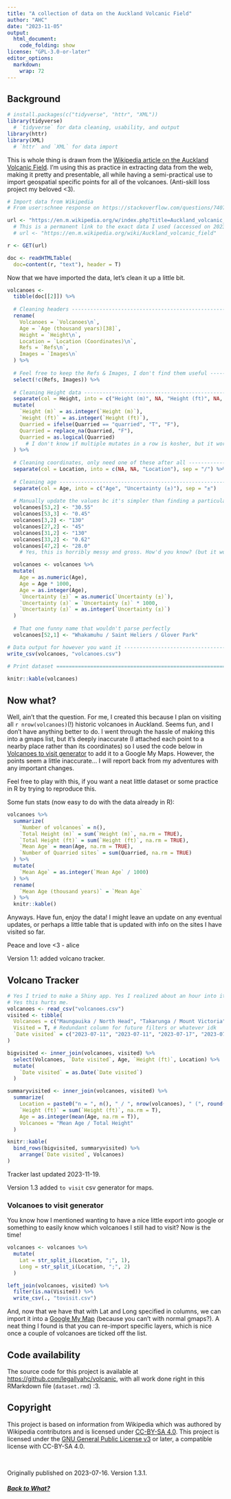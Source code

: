 ```yaml
---
title: "A collection of data on the Auckland Volcanic Field"
author: "AHC"
date: "2023-11-05"
output: 
  html_document:
    code_folding: show
license: "GPL-3.0-or-later"
editor_options: 
  markdown: 
    wrap: 72
---
```


## Background

```r
# install.packages(c("tidyverse", "httr", "XML"))
library(tidyverse)
  # `tidyverse` for data cleaning, usability, and output
library(httr)
library(XML)
  # `httr` and `XML` for data import
```

This is whole thing is drawn from the [Wikipedia article on the Auckland
Volcanic
Field](https://en.m.wikipedia.org/w/index.php?title=Auckland_volcanic_field&oldid=1146734511).
I'm using this as practice in extracting data from the web, making it
pretty and presentable, all while having a semi-practical use to import
geospatial specific points for all of the volcanoes. (Anti-skill loss
project my beloved \<3).

```r
# Import data from Wikipedia
# From user:schnee response on https://stackoverflow.com/questions/7407735/importing-wikipedia-tables-in-r

url <- "https://en.m.wikipedia.org/w/index.php?title=Auckland_volcanic_field&oldid=1146734511"
  # This is a permanent link to the exact data I used (accessed on 2023-07-17), use the following at your own risk:
  # url <- "https://en.m.wikipedia.org/wiki/Auckland_volcanic_field"

r <- GET(url)

doc <- readHTMLTable(
  doc=content(r, "text"), header = T)
```

Now that we have imported the data, let's clean it up a little bit.

```r
volcanoes <- 
  tibble(doc[[2]]) %>% 
  
  # Cleaning headers -----------------------------------------------------------
  rename(
    Volcanoes = `Volcanoes\n`,
    Age = `Age (thousand years)[38]`,
    Height = `Height\n`,
    Location = `Location (Coordinates)\n`,
    Refs = `Refs\n`,
    Images = `Images\n`
  ) %>% 
  
  # Feel free to keep the Refs & Images, I don't find them useful --------------
  select(!c(Refs, Images)) %>% 
  
  # Cleaning Height data -------------------------------------------------------
  separate(col = Height, into = c("Height (m)", NA, "Height (ft)", NA, "Quarried")) %>% 
  mutate(
    `Height (m)` = as.integer(`Height (m)`),
    `Height (ft)` = as.integer(`Height (ft)`),
    Quarried = ifelse(Quarried == "quarried", "T", "F"),
    Quarried = replace_na(Quarried, "F"),
    Quarried = as.logical(Quarried)
      # I don't know if multiple mutates in a row is kosher, but it works for me
  ) %>% 
  
  # Cleaning coordinates, only need one of these after all ---------------------
  separate(col = Location, into = c(NA, NA, "Location"), sep = "/") %>% 
    
  # Cleaning age ---------------------------------------------------------------
  separate(col = Age, into = c("Age", "Uncertainty (±)"), sep = "±")
  
  # Manually update the values bc it's simpler than finding a particular function to do it
  volcanoes[53,2] <- "30.55"
  volcanoes[53,3] <- "0.45"
  volcanoes[3,2] <- "130"
  volcanoes[27,2] <- "45"
  volcanoes[31,2] <- "130"
  volcanoes[33,2] <- "0.62"
  volcanoes[47,2] <- "28.0"
    # Yes, this is horribly messy and gross. How'd you know? (but it works soooooo idc)

  volcanoes <- volcanoes %>% 
  mutate(
    Age = as.numeric(Age),
    Age = Age * 1000,
    Age = as.integer(Age),
    `Uncertainty (±)` = as.numeric(`Uncertainty (±)`),
    `Uncertainty (±)` = `Uncertainty (±)` * 1000,
    `Uncertainty (±)` = as.integer(`Uncertainty (±)`)
  )
  
  # That one funny name that wouldn't parse perfectly
  volcanoes[52,1] <- "Whakamuhu / Saint Heliers / Glover Park"

# Data output for however you want it ------------------------------------------
write_csv(volcanoes, "volcanoes.csv")
  
# Print dataset ================================================================

knitr::kable(volcanoes)
```

## Now what?

Well, ain't that the question. For me, I created this because I plan on
visiting all `r nrow(volcanoes)`(!) historic volcanoes in Auckland.
Seems fun, and I don't have anything better to do. I went through the
hassle of making this into a gmaps list, but it's deeply inaccurate (I
attached each point to a nearby place rather than its coordinates) so I
used the code below in [Volcanoes to visit generator] to add it to a
Google My Maps. However, the points seem a little inaccurate... I will
report back from my adventures with any important changes.

Feel free to play with this, if you want a neat little dataset or some
practice in R by trying to reproduce this.

Some fun stats (now easy to do with the data already in R):

```r
volcanoes %>% 
  summarize(
    `Number of volcanoes` = n(),
    `Total Height (m)` = sum(`Height (m)`, na.rm = TRUE),
    `Total Height (ft)` = sum(`Height (ft)`, na.rm = TRUE),
    `Mean Age` = mean(Age, na.rm = TRUE),
    `Number of Quarried sites` = sum(Quarried, na.rm = TRUE)
  ) %>% 
  mutate(
    `Mean Age` = as.integer(`Mean Age` / 1000)
  ) %>% 
  rename(
    `Mean Age (thousand years)` = `Mean Age`
  ) %>% 
  knitr::kable()
```

Anyways. Have fun, enjoy the data! I might leave an update on any
eventual updates, or perhaps a little table that is updated with info on
the sites I have visited so far.

Peace and love \<3 - alice

Version 1.1: added volcano tracker.

## Volcano Tracker

```r
# Yes I tried to make a Shiny app. Yes I realized about an hour into it that it would not be static.
# Yes this hurts me.
volcanoes <- read_csv("volcanoes.csv")
visited <- tibble(
  Volcanoes = c("Maungauika / North Head", "Takarunga / Mount Victoria", "Albert Park Volcano", "Maungakiekie / One Tree Hill", "Te Kōpuke / Tītīkōpuke / Mount St John", "Ōhinerau / Mount Hobson", "Ohuiarangi / Pigeon Mountain", "Te Kopua-o-Matakamokamo / Tank Farm / Tuff Crater", "Onepoto", "Maungarei / Mount Wellington", "Taurere / Taylors Hill", "Whakamuhu / Saint Heliers / Glover Park", "Maungawhau / Mount Eden", "Takaroro / Mount Cambria", "Te Pou Hawaiki", "Te Tātua-a-Riukiuta / Three Kings", "Te Hopua-a-Rangi / Gloucester Park", "Te Pane-o-Mataaho / Māngere Mountain", "Māngere Lagoon", "Ōrākei Basin", "Maungarahiri / Little Rangitoto", "Pukekawa / Auckland Domain", "Grafton Volcano", "Ash Hill", "Wiri Mountain / Matukutūruru", "Matukutureia / McLaughlins Mountain", "Puhinui Craters", "Pukewīwī / Puketāpapa / Mount Roskill", "Ōwairaka / Te Ahi-kā-a-Rakataura / Mount Albert"),
  Visited = T, # Redundant column for future filters or whatever idk
  `Date visited` = c("2023-07-11", "2023-07-11", "2023-07-17", "2023-07-22", "2023-07-22", "2023-07-22", "2023-07-30", "2023-08-03", "2023-08-03", "2023-08-27", "2023-08-27", "2023-08-27", "2023-09-01", "2023-09-17", "2023-09-27", "2023-10-13", "2023-10-14", "2023-10-14", "2023-10-14", "2023-11-04", "2023-11-04", "2023-10-26", "2023-08-05", "2023-11-06", "2023-11-06", "2023-11-06", "2023-11-06", "2023-11-13", "2023-11-13")
)

bigvisited <- inner_join(volcanoes, visited) %>% 
  select(Volcanoes, `Date visited`, Age, `Height (ft)`, Location) %>% 
  mutate(
    `Date visited` = as.Date(`Date visited`)
  )

summaryvisited <- inner_join(volcanoes, visited) %>% 
  summarize(
    Location = paste0("n = ", n(), " / ", nrow(volcanoes), " (", round((n() / nrow(volcanoes)) * 100), "%)"),
    `Height (ft)` = sum(`Height (ft)`, na.rm = T),
    Age = as.integer(mean(Age, na.rm = T)),
    Volcanoes = "Mean Age / Total Height"
  )

knitr::kable(
  bind_rows(bigvisited, summaryvisited) %>% 
    arrange(`Date visited`, Volcanoes)
)
```

Tracker last updated 2023-11-19.

Version 1.3 added `to visit` csv generator for maps.

### Volcanoes to visit generator

You know how I mentioned wanting to have a nice little export into
google or something to easily know which volcanoes I still had to visit?
Now is the time!

```r
volcanoes <- volcanoes %>% 
  mutate(
    Lat = str_split_i(Location, ";", 1),
    Long = str_split_i(Location, ";", 2)
  )

left_join(volcanoes, visited) %>% 
  filter(is.na(Visited)) %>% 
  write_csv(., "tovisit.csv")
```

And, now that we have that with Lat and Long specified in columns, we
can import it into a [Google My
Map](https://www.google.com/maps/d/u/0/edit?mid=1IJyYLAL8ikhqOcV66Ka2mTrnSG_Z_qk&usp=sharing)
(because you can't with normal gmaps?). A neat thing I found is that you
can re-import specific layers, which is nice once a couple of volcanoes
are ticked off the list.

## Code availability

The source code for this project is available at
<https://github.com/legallyahc/volcanic>, with all work done right in
this RMarkdown file (`dataset.rmd`) :3.

## Copyright

This project is based on information from Wikipedia which was authored
by Wikipedia contributors and is licensed under [CC-BY-SA
4.0](https://creativecommons.org/licenses/by-sa/4.0/). This project is
licensed under the [GNU General Public License
v3](https://www.gnu.org/licenses/gpl-3.0.html) or later, a compatible
license with CC-BY-SA 4.0.

<br>

Originally published on 2023-07-16. Version 1.3.1.

<!-- This is included for publishing on my website, feel free to exclude -->

##### [Back to What?](../what.html)
